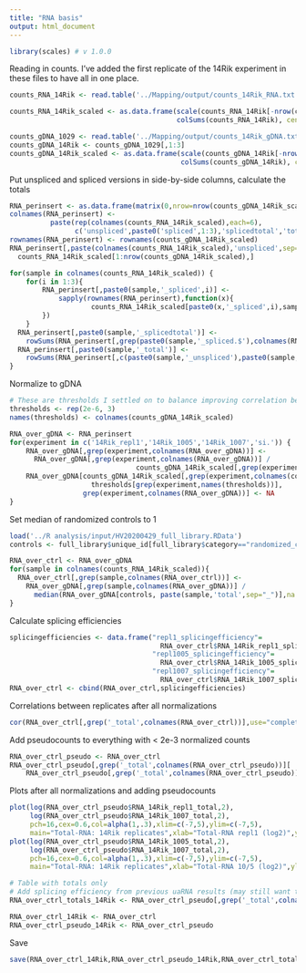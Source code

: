 ```yaml
---
title: "RNA basis"
output: html_document
---
```


```r
library(scales) # v 1.0.0
```

Reading in counts. I've added the first replicate of the 14Rik experiment in these files to have all in one place.
```r
counts_RNA_14Rik <- read.table('../Mapping/output/counts_14Rik_RNA.txt',stringsAsFactors=F)

counts_RNA_14Rik_scaled <- as.data.frame(scale(counts_RNA_14Rik[-nrow(counts_RNA_14Rik),],
                                         colSums(counts_RNA_14Rik), center=F))

counts_gDNA_1029 <- read.table('../Mapping/output/counts_14Rik_gDNA.txt',stringsAsFactors=F)
counts_gDNA_14Rik <- counts_gDNA_1029[,1:3]
counts_gDNA_14Rik_scaled <- as.data.frame(scale(counts_gDNA_14Rik[-nrow(counts_gDNA_14Rik),],
                                          colSums(counts_gDNA_14Rik), center=F))
```

Put unspliced and spliced versions in side-by-side columns, calculate the totals
```r
RNA_perinsert <- as.data.frame(matrix(0,nrow=nrow(counts_gDNA_14Rik_scaled),ncol=ncol(counts_RNA_14Rik_scaled)*6))
colnames(RNA_perinsert) <-
          paste(rep(colnames(counts_RNA_14Rik_scaled),each=6),
                c('unspliced',paste0('spliced',1:3),'splicedtotal','total'),sep="_")
rownames(RNA_perinsert) <- rownames(counts_gDNA_14Rik_scaled)
RNA_perinsert[,paste(colnames(counts_RNA_14Rik_scaled),'unspliced',sep="_")] <-
  counts_RNA_14Rik_scaled[1:nrow(counts_gDNA_14Rik_scaled),]

for(sample in colnames(counts_RNA_14Rik_scaled)) {
	for(i in 1:3){
		RNA_perinsert[,paste0(sample,'_spliced',i)] <-
			sapply(rownames(RNA_perinsert),function(x){
      				counts_RNA_14Rik_scaled[paste0(x,'_spliced',i),sample]
    	})
	}
  RNA_perinsert[,paste0(sample,'_splicedtotal')] <- 
    rowSums(RNA_perinsert[,grep(paste0(sample,'_spliced.$'),colnames(RNA_perinsert))],na.rm=T)
  RNA_perinsert[,paste0(sample,'_total')] <-
    rowSums(RNA_perinsert[,c(paste0(sample,'_unspliced'),paste0(sample,'_splicedtotal'))],na.rm=T)
}
```

Normalize to gDNA
```r
# These are thresholds I settled on to balance improving correlation between experiments and not losing too much data.
thresholds <- rep(2e-6, 3)
names(thresholds) <- colnames(counts_gDNA_14Rik_scaled)

RNA_over_gDNA <- RNA_perinsert
for(experiment in c('14Rik_repl1','14Rik_1005','14Rik_1007','si.')) {
	RNA_over_gDNA[,grep(experiment,colnames(RNA_over_gDNA))] <-
	  RNA_over_gDNA[,grep(experiment,colnames(RNA_over_gDNA))] /
                       	       counts_gDNA_14Rik_scaled[,grep(experiment,colnames(counts_gDNA_14Rik_scaled))]
	RNA_over_gDNA[counts_gDNA_14Rik_scaled[,grep(experiment,colnames(counts_gDNA_14Rik_scaled))] <
	                thresholds[grep(experiment,names(thresholds))],
	              grep(experiment,colnames(RNA_over_gDNA))] <- NA
}
```

Set median of randomized controls to 1
```r
load('../R analysis/input/HV20200429_full_library.RData')
controls <- full_library$unique_id[full_library$category=="randomized_control"]

RNA_over_ctrl <- RNA_over_gDNA
for(sample in colnames(counts_RNA_14Rik_scaled)){
  RNA_over_ctrl[,grep(sample,colnames(RNA_over_ctrl))] <- 
    RNA_over_gDNA[,grep(sample,colnames(RNA_over_gDNA))] / 
      median(RNA_over_gDNA[controls, paste(sample,'total',sep="_")],na.rm=T)
}
```

Calculate splicing efficiencies
```r
splicingefficiencies <- data.frame("repl1_splicingefficiency"=
                                     RNA_over_ctrl$RNA_14Rik_repl1_splicedtotal / RNA_over_ctrl$RNA_14Rik_repl1_total,
                                   "repl1005_splicingefficiency"=
                                     RNA_over_ctrl$RNA_14Rik_1005_splicedtotal / RNA_over_ctrl$RNA_14Rik_1005_total,
                                   "repl1007_splicingefficiency"=
                                     RNA_over_ctrl$RNA_14Rik_1007_splicedtotal / RNA_over_ctrl$RNA_14Rik_1007_total)
RNA_over_ctrl <- cbind(RNA_over_ctrl,splicingefficiencies)
```

Correlations between replicates after all normalizations
```r
cor(RNA_over_ctrl[,grep('_total',colnames(RNA_over_ctrl))],use="complete.obs",method="spearman")
```

Add pseudocounts to everything with < 2e-3 normalized counts
```r
RNA_over_ctrl_pseudo <- RNA_over_ctrl
RNA_over_ctrl_pseudo[,grep('_total',colnames(RNA_over_ctrl_pseudo))][
    RNA_over_ctrl_pseudo[,grep('_total',colnames(RNA_over_ctrl_pseudo))]< 2e-3] <- 2e-3
```

Plots after all normalizations and adding pseudocounts
```r
plot(log(RNA_over_ctrl_pseudo$RNA_14Rik_repl1_total,2),
     log(RNA_over_ctrl_pseudo$RNA_14Rik_1007_total,2),
     pch=16,cex=0.6,col=alpha(1,.3),xlim=c(-7,5),ylim=c(-7,5),
     main="Total-RNA: 14Rik replicates",xlab="Total-RNA repl1 (log2)",ylab="Total-RNA 10/7 (log2)")
plot(log(RNA_over_ctrl_pseudo$RNA_14Rik_1005_total,2),
     log(RNA_over_ctrl_pseudo$RNA_14Rik_1007_total,2),
     pch=16,cex=0.6,col=alpha(1,.3),xlim=c(-7,5),ylim=c(-7,5),
     main="Total-RNA: 14Rik replicates",xlab="Total-RNA 10/5 (log2)",ylab="Total-RNA 10/7 (log2)")

# Table with totals only
# Add splicing efficiency from previous uaRNA results (may still want to treat 14Rik seperately)
RNA_over_ctrl_totals_14Rik <- RNA_over_ctrl_pseudo[,grep('_total',colnames(RNA_over_ctrl_pseudo))]

RNA_over_ctrl_14Rik <- RNA_over_ctrl
RNA_over_ctrl_pseudo_14Rik <- RNA_over_ctrl_pseudo
```

Save
```r
save(RNA_over_ctrl_14Rik,RNA_over_ctrl_pseudo_14Rik,RNA_over_ctrl_totals_14Rik,file="output/normalized_RNA_14Rik.RData")
```